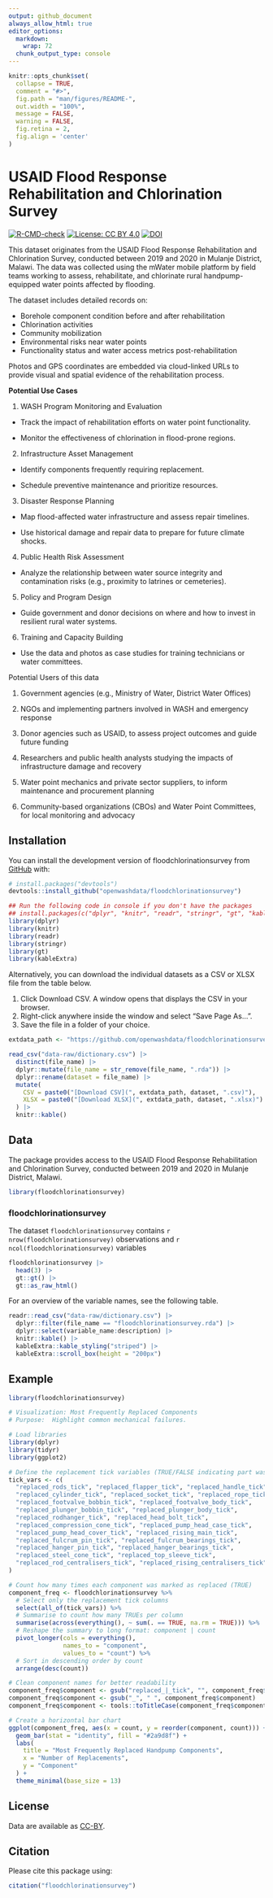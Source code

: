 ```yaml
---
output: github_document
always_allow_html: true
editor_options: 
  markdown: 
    wrap: 72
  chunk_output_type: console
---
```


<!-- README.md is generated from README.Rmd. Please edit that file -->

```r
knitr::opts_chunk$set(
  collapse = TRUE,
  comment = "#>",
  fig.path = "man/figures/README-",
  out.width = "100%",
  message = FALSE,
  warning = FALSE,
  fig.retina = 2,
  fig.align = 'center'
)
```

# USAID Flood Response Rehabilitation and Chlorination Survey

<!-- badges: start -->
[![R-CMD-check](https://github.com/openwashdata/floodchlorinationsurvey/actions/workflows/R-CMD-check.yaml/badge.svg)](https://github.com/openwashdata/floodchlorinationsurvey/actions/workflows/R-CMD-check.yaml)
[![License: CC BY
4.0](https://img.shields.io/badge/License-CC_BY_4.0-lightgrey.svg)](https://creativecommons.org/licenses/by/4.0/)
[![DOI](https://zenodo.org/badge/DOI/10.5281/zenodo.15846578.svg)](https://zenodo.org/doi/10.5281/zenodo.15846578)
<!-- badges: end -->

This dataset originates from the USAID Flood Response Rehabilitation and
Chlorination Survey, conducted between 2019 and 2020 in Mulanje
District, Malawi. The data was collected using the mWater mobile
platform by field teams working to assess, rehabilitate, and chlorinate
rural handpump-equipped water points affected by flooding.

The dataset includes detailed records on:

-   Borehole component condition before and after rehabilitation
-   Chlorination activities
-   Community mobilization
-   Environmental risks near water points
-   Functionality status and water access metrics post-rehabilitation

Photos and GPS coordinates are embedded via cloud-linked URLs to provide
visual and spatial evidence of the rehabilitation process.

**Potential Use Cases**

1.  WASH Program Monitoring and Evaluation

-   Track the impact of rehabilitation efforts on water point
    functionality.

-   Monitor the effectiveness of chlorination in flood-prone regions.

2.  Infrastructure Asset Management

-   Identify components frequently requiring replacement.

-   Schedule preventive maintenance and prioritize resources.

3.  Disaster Response Planning

-   Map flood-affected water infrastructure and assess repair timelines.

-   Use historical damage and repair data to prepare for future climate
    shocks.

4.  Public Health Risk Assessment

-   Analyze the relationship between water source integrity and
    contamination risks (e.g., proximity to latrines or cemeteries).

5.  Policy and Program Design

-   Guide government and donor decisions on where and how to invest in
    resilient rural water systems.

6.  Training and Capacity Building

-   Use the data and photos as case studies for training technicians or
    water committees.

Potential Users of this data

1. Government agencies (e.g., Ministry of Water, District Water
Offices)

2.  NGOs and implementing partners involved in WASH and emergency
    response

3.  Donor agencies such as USAID, to assess project outcomes and guide
    future funding

4.  Researchers and public health analysts studying the impacts of
    infrastructure damage and recovery

5.  Water point mechanics and private sector suppliers, to inform
    maintenance and procurement planning

6.  Community-based organizations (CBOs) and Water Point Committees, for
    local monitoring and advocacy

## Installation

You can install the development version of floodchlorinationsurvey from
[GitHub](https://github.com/) with:

``` r
# install.packages("devtools")
devtools::install_github("openwashdata/floodchlorinationsurvey")
```

```r
## Run the following code in console if you don't have the packages
## install.packages(c("dplyr", "knitr", "readr", "stringr", "gt", "kableExtra"))
library(dplyr)
library(knitr)
library(readr)
library(stringr)
library(gt)
library(kableExtra)
```

Alternatively, you can download the individual datasets as a CSV or XLSX
file from the table below.

1.  Click Download CSV. A window opens that displays the CSV in your
    browser.
2.  Right-click anywhere inside the window and select "Save Page As...".
3.  Save the file in a folder of your choice.

```r

extdata_path <- "https://github.com/openwashdata/floodchlorinationsurvey/raw/main/inst/extdata/"

read_csv("data-raw/dictionary.csv") |> 
  distinct(file_name) |> 
  dplyr::mutate(file_name = str_remove(file_name, ".rda")) |> 
  dplyr::rename(dataset = file_name) |> 
  mutate(
    CSV = paste0("[Download CSV](", extdata_path, dataset, ".csv)"),
    XLSX = paste0("[Download XLSX](", extdata_path, dataset, ".xlsx)")
  ) |> 
  knitr::kable()

```

## Data

The package provides access to the USAID Flood Response Rehabilitation and Chlorination Survey, conducted between 2019 and 2020 in Mulanje District, Malawi.

```r
library(floodchlorinationsurvey)
```

### floodchlorinationsurvey

The dataset `floodchlorinationsurvey` contains 
`r nrow(floodchlorinationsurvey)` observations and
`r ncol(floodchlorinationsurvey)` variables

```r
floodchlorinationsurvey |> 
  head(3) |> 
  gt::gt() |>
  gt::as_raw_html()
```

For an overview of the variable names, see the following table.

```r
readr::read_csv("data-raw/dictionary.csv") |>
  dplyr::filter(file_name == "floodchlorinationsurvey.rda") |>
  dplyr::select(variable_name:description) |> 
  knitr::kable() |> 
  kableExtra::kable_styling("striped") |> 
  kableExtra::scroll_box(height = "200px")
```

## Example

```r
library(floodchlorinationsurvey)

# Visualization: Most Frequently Replaced Components
# Purpose:  Highlight common mechanical failures. 

# Load libraries
library(dplyr)
library(tidyr)
library(ggplot2)

# Define the replacement tick variables (TRUE/FALSE indicating part was replaced)
tick_vars <- c(
  "replaced_rods_tick", "replaced_flapper_tick", "replaced_handle_tick",
  "replaced_cylinder_tick", "replaced_socket_tick", "replaced_rope_tick",
  "replaced_footvalve_bobbin_tick", "replaced_footvalve_body_tick",
  "replaced_plunger_bobbin_tick", "replaced_plunger_body_tick",
  "replaced_rodhanger_tick", "replaced_head_bolt_tick",
  "replaced_compression_cone_tick", "replaced_pump_head_case_tick",
  "replaced_pump_head_cover_tick", "replaced_rising_main_tick",
  "replaced_fulcrum_pin_tick", "replaced_fulcrum_bearings_tick",
  "replaced_hanger_pin_tick", "replaced_hanger_bearings_tick",
  "replaced_steel_cone_tick", "replaced_top_sleeve_tick",
  "replaced_rod_centralisers_tick", "replaced_rising_centralisers_tick"
)

# Count how many times each component was marked as replaced (TRUE)
component_freq <- floodchlorinationsurvey %>%
  # Select only the replacement tick columns
  select(all_of(tick_vars)) %>%
  # Summarise to count how many TRUEs per column
  summarise(across(everything(), ~ sum(. == TRUE, na.rm = TRUE))) %>%
  # Reshape the summary to long format: component | count
  pivot_longer(cols = everything(), 
               names_to = "component", 
               values_to = "count") %>%
  # Sort in descending order by count
  arrange(desc(count))

# Clean component names for better readability
component_freq$component <- gsub("replaced_|_tick", "", component_freq$component)  # Remove prefixes/suffixes
component_freq$component <- gsub("_", " ", component_freq$component)               # Replace underscores with spaces
component_freq$component <- tools::toTitleCase(component_freq$component)           # Capitalize each word

# Create a horizontal bar chart
ggplot(component_freq, aes(x = count, y = reorder(component, count))) +
  geom_bar(stat = "identity", fill = "#2a9d8f") +  
  labs(
    title = "Most Frequently Replaced Handpump Components",
    x = "Number of Replacements",
    y = "Component"
  ) +
  theme_minimal(base_size = 13) 
```

## License

Data are available as
[CC-BY](https://github.com/openwashdata/floodchlorinationsurvey/blob/main/LICENSE.md).

## Citation

Please cite this package using:

```r
citation("floodchlorinationsurvey")
```
